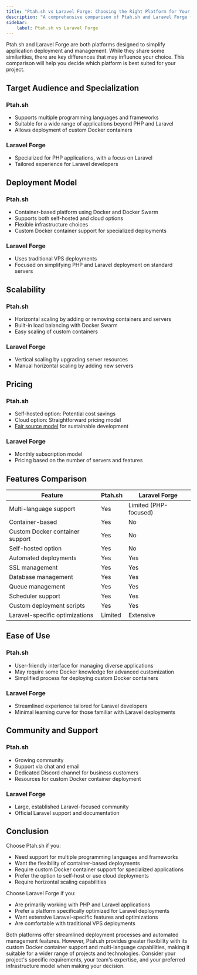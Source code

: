 ```yaml
---
title: "Ptah.sh vs Laravel Forge: Choosing the Right Platform for Your Application"
description: "A comprehensive comparison of Ptah.sh and Laravel Forge for application deployment and management."
sidebar:
    label: Ptah.sh vs Laravel Forge
---
```


Ptah.sh and Laravel Forge are both platforms designed to simplify application deployment and management. While they share some similarities, there are key differences that may influence your choice. This comparison will help you decide which platform is best suited for your project.

## Target Audience and Specialization

### Ptah.sh
- Supports multiple programming languages and frameworks
- Suitable for a wide range of applications beyond PHP and Laravel
- Allows deployment of custom Docker containers

### Laravel Forge
- Specialized for PHP applications, with a focus on Laravel
- Tailored experience for Laravel developers

## Deployment Model

### Ptah.sh
- Container-based platform using Docker and Docker Swarm
- Supports both self-hosted and cloud options
- Flexible infrastructure choices
- Custom Docker container support for specialized deployments

### Laravel Forge
- Uses traditional VPS deployments
- Focused on simplifying PHP and Laravel deployment on standard servers

## Scalability

### Ptah.sh
- Horizontal scaling by adding or removing containers and servers
- Built-in load balancing with Docker Swarm
- Easy scaling of custom containers

### Laravel Forge
- Vertical scaling by upgrading server resources
- Manual horizontal scaling by adding new servers

## Pricing

### Ptah.sh
- Self-hosted option: Potential cost savings
- Cloud option: Straightforward pricing model
- [Fair source model](/blog/2024-08-09-we-use-fair-source/) for sustainable development

### Laravel Forge
- Monthly subscription model
- Pricing based on the number of servers and features

## Features Comparison

| Feature | Ptah.sh | Laravel Forge |
|---------|---------|---------------|
| Multi-language support | Yes | Limited (PHP-focused) |
| Container-based | Yes | No |
| Custom Docker container support | Yes | No |
| Self-hosted option | Yes | No |
| Automated deployments | Yes | Yes |
| SSL management | Yes | Yes |
| Database management | Yes | Yes |
| Queue management | Yes | Yes |
| Scheduler support | Yes | Yes |
| Custom deployment scripts | Yes | Yes |
| Laravel-specific optimizations | Limited | Extensive |

## Ease of Use

### Ptah.sh
- User-friendly interface for managing diverse applications
- May require some Docker knowledge for advanced customization
- Simplified process for deploying custom Docker containers

### Laravel Forge
- Streamlined experience tailored for Laravel developers
- Minimal learning curve for those familiar with Laravel deployments

## Community and Support

### Ptah.sh
- Growing community
- Support via chat and email
- Dedicated Discord channel for business customers
- Resources for custom Docker container deployment

### Laravel Forge
- Large, established Laravel-focused community
- Official Laravel support and documentation

## Conclusion

Choose Ptah.sh if you:
- Need support for multiple programming languages and frameworks
- Want the flexibility of container-based deployments
- Require custom Docker container support for specialized applications
- Prefer the option to self-host or use cloud deployments
- Require horizontal scaling capabilities

Choose Laravel Forge if you:
- Are primarily working with PHP and Laravel applications
- Prefer a platform specifically optimized for Laravel deployments
- Want extensive Laravel-specific features and optimizations
- Are comfortable with traditional VPS deployments

Both platforms offer streamlined deployment processes and automated management features. However, Ptah.sh provides greater flexibility with its custom Docker container support and multi-language capabilities, making it suitable for a wider range of projects and technologies. Consider your project's specific requirements, your team's expertise, and your preferred infrastructure model when making your decision.
